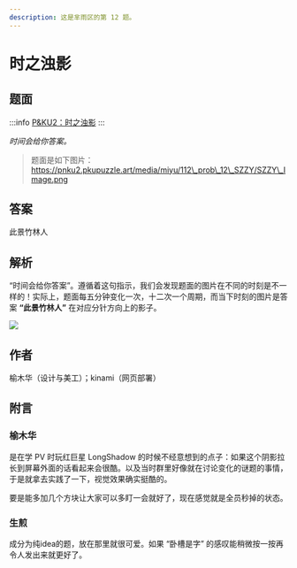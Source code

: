 ```yaml
---
description: 这是芈雨区的第 12 题。
---
```


# 时之浊影

## 题面
:::info
[P\&KU2：时之浊影](https://pnku2.pkupuzzle.art/#/game/miyu/prob\_12)
:::

_时间会给你答案。_

> 题面是如下图片：https://pnku2.pkupuzzle.art/media/miyu/112\_prob\_12\_SZZY/SZZY\_Image.png

## 答案

此景竹林人

## 解析

“时间会给你答案”。遵循着这句指示，我们会发现题面的图片在不同的时刻是不一样的！实际上，题面每五分钟变化一次，十二次一个周期，而当下时刻的图片是答案 **“此景竹林人”** 在对应分针方向上的影子。

![](./12-shi-zhi-zhuo-ying.assets/image_1.webp)

## 作者

榆木华（设计与美工）；kinami（网页部署）

## 附言

### 榆木华

是在学 PV 时玩红巨星 LongShadow 的时候不经意想到的点子：如果这个阴影拉长到屏幕外面的话看起来会很酷。以及当时群里好像就在讨论变化的谜题的事情，于是就拿去实践了一下，视觉效果确实挺酷的。

要是能多加几个方块让大家可以多盯一会就好了，现在感觉就是全员秒掉的状态。

### 生煎

成分为纯idea的题，放在那里就很可爱。如果 “卧槽是字” 的感叹能稍微按一按再令人发出来就更好了。
